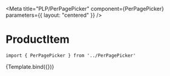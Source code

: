 
<Meta
    title="PLP/PerPagePicker"
    component={PerPagePicker}
    parameters={{
        layout: "centered"
    }}
/>


# ProductItem



```
import { PerPagePicker } from '../PerPagePicker'
```

<Canvas>
    <Story
        name="PerPagePicker"
        args={{
            value: 12,
            pageSizeOptions: [
                { label: "12", value: 12 },
                { label: "24", value: 24 },
                { label: "36", value: 36 },
            ],
            onChange: action('onChange'),
        }}
    >
        {Template.bind({})}
    </Story>
</Canvas>
